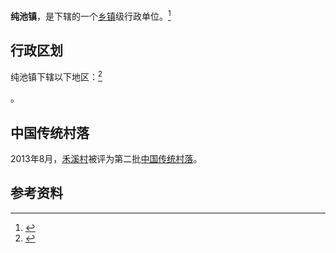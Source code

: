 {{中国乡级行政区|35/09/25/105/000
| 电话区号 = 593
}}

'''纯池镇'''，是{{PRC admin/fullname|35/09/25/105/000|3}}下辖的一个[[乡镇|乡镇]]级行政单位。<ref>{{PRC admin/ref sgc|{{PRC admin/parent|35/09/25/105/000}}}}</ref>

== 行政区划 ==

纯池镇下辖以下地区：<ref>{{PRC admin/ref sgc|35/09/25/105/000}}</ref>

{{PRC admin/children|35/09/25/105/000}}。

==中国传统村落==
2013年8月，[[禾溪村|禾溪村]]被评为第二批[[中国传统村落|中国传统村落]]。

== 参考资料 ==

{{reflist}}

{{行政区划小作品}}
{{PRC admin/navcat|35/09/25/105/000}}